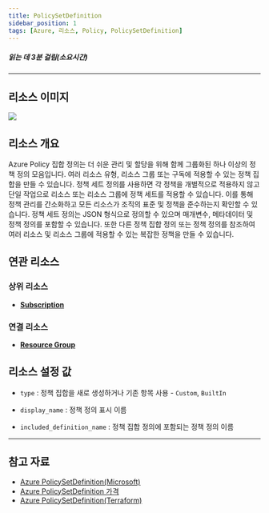 ```yaml
---
title: PolicySetDefinition
sidebar_position: 1
tags: [Azure, 리소스, Policy, PolicySetDefinition]
---
```





##### 읽는 데 3분 걸림(소요시간)

*****

## 리소스 이미지
<img src={icon} />

## 리소스 개요
Azure Policy 집합 정의는 더 쉬운 관리 및 할당을 위해 함께 그룹화된 하나 이상의 정책 정의 모음입니다. 여러 리소스 유형, 리소스 그룹 또는 구독에 적용할 수 있는 정책 집합을 만들 수 있습니다.
정책 세트 정의를 사용하면 각 정책을 개별적으로 적용하지 않고 단일 작업으로 리소스 또는 리소스 그룹에 정책 세트를 적용할 수 있습니다. 이를 통해 정책 관리를 간소화하고 모든 리소스가 조직의 표준 및 정책을 준수하는지 확인할 수 있습니다.
정책 세트 정의는 JSON 형식으로 정의할 수 있으며 매개변수, 메타데이터 및 정책 정의를 포함할 수 있습니다. 또한 다른 정책 집합 정의 또는 정책 정의를 참조하여 여러 리소스 및 리소스 그룹에 적용할 수 있는 복잡한 정책을 만들 수 있습니다.

## 연관 리소스
### 상위 리소스
- [**Subscription**](https://docs.cstudio.app/docs/resource/azure/Base/Subscription)

### 연결 리소스
- [**Resource Group**](https://docs.cstudio.app/docs/resource/azure/Base/ResourceGroup)


## 리소스 설정 값
- ```type``` : 정책 집합을 새로 생성하거나 기존 항목 사용 - ```Custom```,  ```BuiltIn```

- ```display_name``` : 정책 정의 표시 이름 

- ```included_definition_name``` : 정책 집합 정의에 포함되는 정책 정의 이름





*****
## 참고 자료
- [Azure PolicySetDefinition(Microsoft)](https://learn.microsoft.com/en-us/azure/governance/policy/overview)
- [Azure PolicySetDefinition 가격](https://azure.microsoft.com/en-us/pricing/details/azure-policy/) 
- [Azure PolicySetDefinition(Terraform)](https://registry.terraform.io/providers/hashicorp/azurerm/latest/docs/resources/policy_set_definition)

